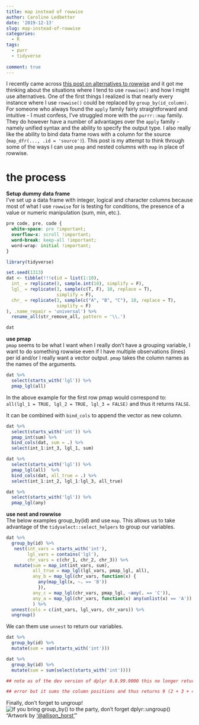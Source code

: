 ```yaml
---
title: map instead of rowwise
author: Caroline Ledbetter
date: '2019-12-13'
slug: map-instead-of-rowwise
categories:
  - R
tags:
  - purr
  - tidyverse
  
comment: true
---
```


I recently came across 
[this post on alternatives to rowwise](https://community.rstudio.com/t/dplyr-alternatives-to-rowwise/8071) 
and it got me thinking about the situations where I tend to use `rowwise()` and 
how I might use alternatives. One of the first things I realized is that 
nearly every instance where I use `rowwise()` could be replaced by 
`group_by(id_column)`. For someone who always found the `apply` family fairly 
straightforward and intuitive - I must confess, I've struggled more with the
`purrr::map` family. They do however have a number of advantages over the 
`apply` family - namely unified syntax and the ability to specify the output 
type. I also really like the ability to bind data frame 
rows with a column for the source (`map_dfr(..., .id = 'source')`). This post 
is my attempt to think through some of the ways I can use `pmap` and 
nested columns with `map` in place of rowwise. 

# the process  
**Setup dummy data frame**   
I've set up a data frame with integer, logical and character columns because 
most of what I use `rowwise` for is testing for conditions, the presence of a 
value or numeric manipulation (sum, min, etc.).

```css
pre code, pre, code {
  white-space: pre !important;
  overflow-x: scroll !important;
  word-break: keep-all !important;
  word-wrap: initial !important;
}
```

```r
library(tidyverse)
```

```r
set.seed(1313)
dat <- tibble(!!!c(id = list(1:10), 
  int_ = replicate(3, sample.int(10), simplify = F), 
  lgl_ = replicate(3, sample(c(T, F), 10, replace = T), 
                   simplify = F), 
  chr_ = replicate(3, sample(c("A", "B", "C"), 10, replace = T), 
                   simplify = F)
), .name_repair = 'universal') %>% 
  rename_all(str_remove_all, pattern = '\\.')

```

```r
dat
```

**use pmap**  
`pmap` seems to be what I want when I really don't have a grouping variable, 
I want to do something rowwise even if I have multiple observations (lines) 
per id and/or I really want a vector output. `pmap` takes the column names as
the names of the arguments. 

```r
dat %>% 
  select(starts_with('lgl')) %>% 
  pmap_lgl(all)
```
 
In the above example for the first row pmap would correspond to:  
`all(lgl_1 = TRUE, lgl_2 = TRUE, lgl_3 = FALSE)` and thus it returns 
`FALSE`. 

It can be combined with `bind_cols` to append the vector as new column.  

```r
dat %>% 
  select(starts_with('int')) %>% 
  pmap_int(sum) %>% 
  bind_cols(dat, sum = .) %>% 
  select(int_1:int_3, lgl_1, sum)

dat %>% 
  select(starts_with('lgl')) %>% 
  pmap_lgl(all)  %>% 
  bind_cols(dat, all_true = .) %>% 
  select(int_1:int_2, lgl_1:lgl_3, all_true)

dat %>% 
  select(starts_with('lgl')) %>% 
  pmap_lgl(any)

```

**use nest and rowwise**  
The below examples group_by(id) and use `map`. This allows us to take advantage
of the `tidyselect::select_helpers` to group our variables.
```r
dat %>%
  group_by(id) %>%
   nest(int_vars = starts_with('int'), 
        lgl_vars = contains('lgl'), 
        chr_vars = c(chr_1, chr_2, chr_3)) %>% 
   mutate(sum = map_int(int_vars, sum), 
          all_true = map_lgl(lgl_vars, pmap_lgl, all), 
          any_b = map_lgl(chr_vars, function(x) {
            any(map_lgl(x, ~. == 'B'))
            }), 
          any_c = map_lgl(chr_vars, pmap_lgl, ~any(. == 'C')), 
          any_a = map_lgl(chr_vars, function(x) any(unlist(x) == 'A'))
          ) %>% 
  unnest(cols = c(int_vars, lgl_vars, chr_vars)) %>% 
  ungroup()
```

We can them use
`unnest` to return our variables. 

```r
dat %>% 
  group_by(id) %>% 
  mutate(sum = sum(starts_with('int')))
```

```r
dat %>% 
  group_by(id) %>% 
  mutate(sum = sum(select(starts_with('int'))))
```
```r
## note as of the dev version of dplyr 0.8.99.9000 this no longer returns an
```
```r
## error but it sums the column positions and thus returns 9 (2 + 3 + 4). 
```






Finally, don't forget to ungroup! 
![If you bring group_by() to the party, don't forget dplyr::ungroup()](../../../images/group_by_ungroup.png)
"Artwork by ['@allison_horst'](https://github.com/allisonhorst/stats-illustrations)"


